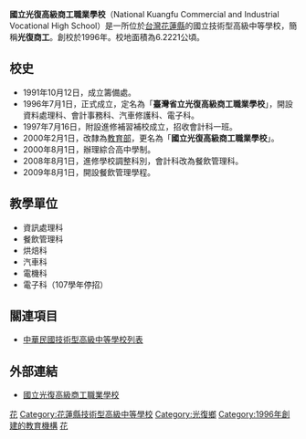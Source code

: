 {{Infobox School
| name = 國立光復高級商工職業學校
| other_name = National Guanfu Senior Commercial and Industrial Vocational High School
| image = 
| motto = 
| established = 1996年
| type = 技術型高級中等學校
| affiliation = 
| students = 不到200人  (109/5)
| district = {{TWN}}，[[花蓮縣|花蓮縣]]，[[光復鄉|光復鄉]]
| grades = 
| principal = 李秋嫺
| free_label2 = 
| free_text2 = 
| location = 花蓮縣光復鄉林森路100號
| website = https://www.kfcivs.hlc.edu.tw
}}
'''國立光復高級商工職業學校'''（National Kuangfu Commercial and Industrial Vocational High School）是一所位於[[台灣|台灣]][[花蓮縣|花蓮縣]]的國立技術型高級中等學校，簡稱'''光復商工'''。創校於1996年。校地面積為6.2221公頃。

==校史==
*1991年10月12日，成立籌備處。
*1996年7月1日，正式成立，定名為「'''臺灣省立光復高級商工職業學校'''」，開設資料處理科、會計事務科、汽車修護科、電子科。
*1997年7月16日，附設進修補習補校成立，招收會計科一班。
*2000年2月1日，改隸為[[中華民國教育部|教育部]]，更名為「'''國立光復高級商工職業學校'''」。
*2000年8月1日，辦理綜合高中學制。
*2008年8月1日，進修學校調整科別，會計科改為餐飲管理科。
*2009年8月1日，開設餐飲管理學程。

==教學單位==
*資訊處理科
*餐飲管理科
*烘焙科
*汽車科
*電機科
*電子科（107學年停招）

==關連項目==
*[[中華民國技術型高級中等學校列表|中華民國技術型高級中等學校列表]]

==外部連結==
*[https://web.archive.org/web/20131023221944/http://www.kfcivs.hlc.edu.tw/ 國立光復高級商工職業學校]

{{TW-edu-stub}}

{{花蓮縣高級中等學校}}

[[Category:中華民國國立技術型高級中等學校|花]]
[[Category:花蓮縣技術型高級中等學校|Category:花蓮縣技術型高級中等學校]]
[[Category:光復鄉|Category:光復鄉]]
[[Category:1996年創建的教育機構|Category:1996年創建的教育機構]]
[[Category:臺灣原住民重點學校|花]]